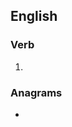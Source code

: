 ==English==

===Verb===
{{head|en|verb form}}

# {{en-past of|glut}}

===Anagrams===
* {{l|en|guttled}}